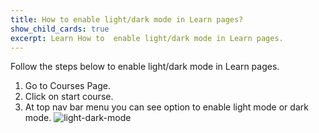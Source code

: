 ```yaml
---
title: How to enable light/dark mode in Learn pages? 
show_child_cards: true
excerpt: Learn How to  enable light/dark mode in Learn pages. 
---
```

Follow the steps below to enable light/dark mode in Learn pages. 

1. Go to Courses Page.
2. Click on start course.
3. At top nav bar menu you can see option to enable light mode or dark mode.
![light-dark-mode](https://github.com/Masteriyo/masteriyo-docs/assets/90859959/ccb586a6-9ed0-4cfb-84cf-518cd25bf37f)